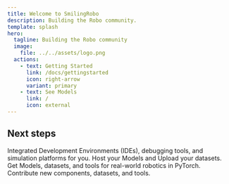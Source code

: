 ```yaml
---
title: Welcome to SmilingRobo
description: Building the Robo community.
template: splash
hero:
  tagline: Building the Robo community 
  image:
    file: ../../assets/logo.png
  actions:
    - text: Getting Started
      link: /docs/gettingstarted
      icon: right-arrow
      variant: primary
    - text: See Models
      link: /
      icon: external
---
```



## Next steps

<CardGrid stagger>
	<Card title="Development Tools" icon="pencil">
		Integrated Development Environments (IDEs), debugging tools, and simulation platforms for you.
	</Card>
	<Card title="Hosting" icon="add-document">
		Host your Models and Upload your datasets.
	</Card>
	<Card title="Open-source resources" icon="open-book">
		 Get Models, datasets, and tools for real-world robotics in PyTorch.
	</Card>
	<Card title="Contributions" icon="right-arrow">
		Contribute new components, datasets, and tools.
	</Card>
</CardGrid>
